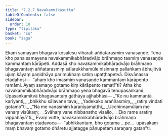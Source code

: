```yaml
---
title: "7.2.7 Navakammikasutta"
tableOfContents: false
sidebar:
  order: 10
type: "tipitaka"
basket: "su"
book: "saga"
---
```



<DynamicBreadcrumb />

<Division number="203" book="saga">

<Paragraph number="1271" book="saga">
Ekaṃ samayaṃ bhagavā kosalesu viharati aññatarasmiṃ vanasaṇḍe. Tena kho pana samayena navakammikabhāradvājo brāhmaṇo tasmiṃ vanasaṇḍe kammantaṃ kārāpeti. Addasā kho navakammikabhāradvājo brāhmaṇo bhagavantaṃ aññatarasmiṃ sālarukkhamūle nisinnaṃ pallaṅkaṃ ābhujitvā ujuṃ kāyaṃ paṇidhāya parimukhaṃ satiṃ upaṭṭhapetvā. Disvānassa etadahosi—  “ahaṃ kho imasmiṃ vanasaṇḍe kammantaṃ kārāpento ramāmi. Ayaṃ samaṇo gotamo kiṃ kārāpento ramatī”ti? Atha kho navakammikabhāradvājo brāhmaṇo yena bhagavā tenupasaṅkami. Upasaṅkamitvā bhagavantaṃ gāthāya ajjhabhāsi—
</Paragraph>

<Paragraph number="1272" type="verses" book="saga">
_“Ke nu kammantā karīyanti,_  
_bhikkhu sālavane tava;_  
_Yadekako araññasmiṃ,_  
_ratiṃ vindati gotamo”ti._  

</Paragraph>

<Paragraph number="1273" type="verses" book="saga">
_“Na me vanasmiṃ karaṇīyamatthi,_  
_Ucchinnamūlaṃ me vanaṃ visūkaṃ;_  
_Svāhaṃ vane nibbanatho visallo,_  
_Eko rame aratiṃ vippahāyā”ti._  

</Paragraph>

<Paragraph number="1274" book="saga">
Evaṃ vutte, navakammikabhāradvājo brāhmaṇo bhagavantaṃ etadavoca—  “abhikkantaṃ, bho gotama …pe…  upāsakaṃ maṃ bhavaṃ gotamo dhāretu ajjatagge pāṇupetaṃ saraṇaṃ gatan”ti.
</Paragraph>
</Division>
